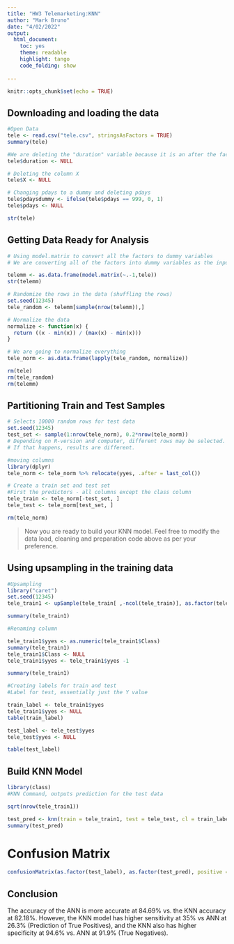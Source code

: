 ```yaml
---
title: "HW3 Telemarketing:KNN"
author: "Mark Bruno"
date: "4/02/2022"
output:
  html_document:
    toc: yes
    theme: readable
    highlight: tango
    code_folding: show
    
---
```


```r
knitr::opts_chunk$set(echo = TRUE)
```

## Downloading and loading the data

```r
#Open Data
tele <- read.csv("tele.csv", stringsAsFactors = TRUE)
summary(tele)

#We are deleting the "duration" variable because it is an after the fact measurement. We only should be using variables that we know before the call
tele$duration <- NULL

# Deleting the column X
tele$X <- NULL

# Changing pdays to a dummy and deleting pdays
tele$pdaysdummy <- ifelse(tele$pdays == 999, 0, 1)
tele$pdays <- NULL

str(tele)

```

## Getting Data Ready for Analysis

```r
# Using model.matrix to convert all the factors to dummy variables
# We are converting all of the factors into dummy variables as the input into KNN has to be numeric

telemm <- as.data.frame(model.matrix(~.-1,tele))
str(telemm)

# Randomize the rows in the data (shuffling the rows)
set.seed(12345)
tele_random <- telemm[sample(nrow(telemm)),]

# Normalize the data
normalize <- function(x) {
  return ((x - min(x)) / (max(x) - min(x)))
}

# We are going to normalize everything 
tele_norm <- as.data.frame(lapply(tele_random, normalize))

rm(tele)
rm(tele_random)
rm(telemm)
```


## Partitioning Train and Test Samples

```r
# Selects 10000 random rows for test data
set.seed(12345)
test_set <- sample(1:nrow(tele_norm), 0.2*nrow(tele_norm)) 
# Depending on R-version and computer, different rows may be selected. 
# If that happens, results are different. 

#moving columns 
library(dplyr)
tele_norm <- tele_norm %>% relocate(yyes, .after = last_col())

# Create a train set and test set
#First the predictors - all columns except the class column
tele_train <- tele_norm[-test_set, ]
tele_test <- tele_norm[test_set, ]

rm(tele_norm)
```

> Now you are ready to build your KNN model. Feel free to modify the data load, cleaning and preparation code above as per your preference.

## Using upsampling in the training data

```r

#Upsampling 
library("caret")
set.seed(12345)
tele_train1 <- upSample(tele_train[ ,-ncol(tele_train)], as.factor(tele_train$yyes))

summary(tele_train1)

#Renaming column 

tele_train1$yyes <- as.numeric(tele_train1$Class)
summary(tele_train1)
tele_train1$Class <- NULL
tele_train1$yyes <- tele_train1$yyes -1

summary(tele_train1)

#Creating labels for train and test 
#Label for test, essentially just the Y value 

train_label <- tele_train1$yyes
tele_train1$yyes <- NULL
table(train_label)

test_label <- tele_test$yyes
tele_test$yyes <- NULL

table(test_label)
```


## Build KNN Model

```r
library(class)
#KNN Command, outputs prediction for the test data

sqrt(nrow(tele_train1))

test_pred <- knn(train = tele_train1, test = tele_test, cl = train_label, k = 242)
summary(test_pred)

```

# Confusion Matrix 
```r


confusionMatrix(as.factor(test_label), as.factor(test_pred), positive = "1")

```

## Conclusion
The accuracy of the ANN is more accurate at 84.69% vs. the KNN accuracy at 82.18%. However, the KNN model has higher sensitivity at 35% vs ANN at 26.3% (Prediction of True Positives), and the KNN also has higher specificity at 94.6% vs. ANN at 91.9% (True Negatives). 

